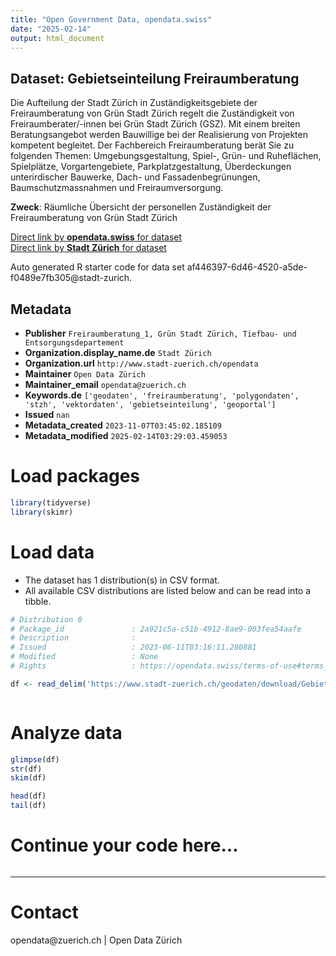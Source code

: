 ```yaml
---
title: "Open Government Data, opendata.swiss"
date: "2025-02-14"
output: html_document
---
```


## Dataset: Gebietseinteilung Freiraumberatung

Die Aufteilung der Stadt Zürich in Zuständigkeitsgebiete der Freiraumberatung von Grün Stadt Zürich regelt die Zuständigkeit von Freiraumberater/-innen bei Grün Stadt Zürich (GSZ). Mit einem breiten Beratungsangebot werden Bauwillige bei der Realisierung von Projekten kompetent begleitet. Der Fachbereich Freiraumberatung berät Sie zu folgenden Themen: Umgebungsgestaltung, Spiel-, Grün- und Ruheflächen, Spielplätze, Vorgartengebiete, Parkplatzgestaltung, Überdeckungen unterirdischer Bauwerke, Dach- und Fassadenbegrünungen, Baumschutzmassnahmen und Freiraumversorgung.

**Zweck**: Räumliche Übersicht der personellen Zuständigkeit der Freiraumberatung von Grün Stadt Zürich

[Direct link by **opendata.swiss** for dataset](https://opendata.swiss/de/dataset/gebietseinteilung-freiraumberatung)<br>
[Direct link by **Stadt Zürich** for dataset](https://data.stadt-zuerich.ch/dataset/geo_gebietseinteilung_freiraumberatung)

Auto generated R starter code for data set af446397-6d46-4520-a5de-f0489e7fb305@stadt-zurich.

## Metadata

- **Publisher** `Freiraumberatung_1, Grün Stadt Zürich, Tiefbau- und Entsorgungsdepartement`
- **Organization.display_name.de** `Stadt Zürich`
- **Organization.url** `http://www.stadt-zuerich.ch/opendata`
- **Maintainer** `Open Data Zürich`
- **Maintainer_email** `opendata@zuerich.ch`
- **Keywords.de** `['geodaten', 'freiraumberatung', 'polygondaten', 'stzh', 'vektordaten', 'gebietseinteilung', 'geoportal']`
- **Issued** `nan`
- **Metadata_created** `2023-11-07T03:45:02.185109`
- **Metadata_modified** `2025-02-14T03:29:03.459053`


# Load packages

```r

library(tidyverse)
library(skimr)

```

# Load data

-   The dataset has 1 distribution(s) in CSV format.
-   All available CSV distributions are listed below and can be read into a tibble.

```r

# Distribution 0
# Package_id               : 2a921c5a-c51b-4912-8ae9-003fea54aafe
# Description              : 
# Issued                   : 2023-06-11T03:16:11.280881
# Modified                 : None
# Rights                   : https://opendata.swiss/terms-of-use#terms_open

df <- read_delim('https://www.stadt-zuerich.ch/geodaten/download/Gebietseinteilung_Freiraumberatung?format=10008')



```

# Analyze data

```r

glimpse(df)
str(df)
skim(df)

head(df)
tail(df)

```

# Continue your code here...

```r

```

------------------------------------------------------------------------

# Contact

opendata@zuerich.ch | Open Data Zürich
